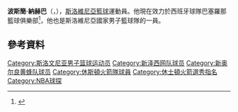 {{noteTA
|1=zh-cn:博什蒂扬;zh-hk:波斯簡;
|2=zh-cn:纳赫巴尔;zh-hk:納赫巴;
}}
'''波斯簡·納赫巴'''（{{lang-sl|'''Boštjan Nachbar'''}}，{{bd|1980年|7月3日}}），[[斯洛維尼亞|斯洛維尼亞]][[籃球|籃球]]運動員。他現在效力於西班牙球隊巴塞羅那籃球俱樂部<ref>{{Cite web |url=http://www.euroleague.net/news/i/92512/unics-brings-in-bostjan-nachbar |title=Unics brings in Bostjan Nachbar |accessdate=2015-07-17 |archive-date=2015-09-25 |archive-url=https://web.archive.org/web/20150925043407/http://www.euroleague.net/news/i/92512/unics-brings-in-bostjan-nachbar |dead-url=no }}</ref>，他也是斯洛維尼亞國家男子籃球隊的一員。

== 參考資料 ==
{{Reflist}}

{{2002 NBA Draft}}
{{2006年男篮世锦赛斯洛文尼亚队阵容}}

{{Authority control}}
{{DEFAULTSORT:Nachbar, Boštjan}}
[[Category:斯洛文尼亚男子篮球运动员|Category:斯洛文尼亚男子篮球运动员]]
[[Category:新泽西网队球员|Category:新泽西网队球员]]
[[Category:新奥尔良黄蜂队球员|Category:新奥尔良黄蜂队球员]]
[[Category:休斯頓火箭隊球員|Category:休斯頓火箭隊球員]]
[[Category:休士頓火箭選秀指名|Category:休士頓火箭選秀指名]]
[[Category:NBA球探|Category:NBA球探]]